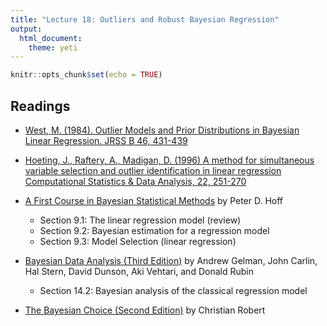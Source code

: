 ```yaml
---
title: "Lecture 18: Outliers and Robust Bayesian Regression"
output: 
  html_document:
    theme: yeti
---
```


```r
knitr::opts_chunk$set(echo = TRUE)
```


## Readings

  
- [ West, M. (1984). Outlier Models and Prior Distributions in Bayesian Linear Regression. JRSS B 46,  431-439](west84.pdf)
 
- [Hoeting, J., Raftery, A., Madigan, D. (1996) A method for simultaneous variable selection and outlier identification in linear regression Computational Statistics & Data Analysis, 22, 251-270](https://www.sciencedirect.com/science/article/abs/pii/0167947395000534)
 
- [A First Course in Bayesian Statistical Methods](https://find.library.duke.edu/catalog/DUKE004968562) by Peter D. Hoff
 
  + Section 9.1: The linear regression model (review)
  + Section 9.2: Bayesian estimation for a regression model
  + Section 9.3: Model Selection (linear regression)
 



- [Bayesian Data Analysis (Third Edition)](https://find.library.duke.edu/catalog/DUKE006588051?utm_campaign=bento&utm_content=bento_result_link&utm_source=library.duke.edu&utm_medium=referral) by Andrew Gelman, John Carlin, Hal Stern, David Dunson, Aki Vehtari, and Donald Rubin

  + Section 14.2: Bayesian analysis of the classical regression model


- [The Bayesian Choice (Second Edition)](https://link-springer-com.proxy.lib.duke.edu/content/pdf/10.1007%2F0-387-71599-1.pdf)    by Christian Robert

    